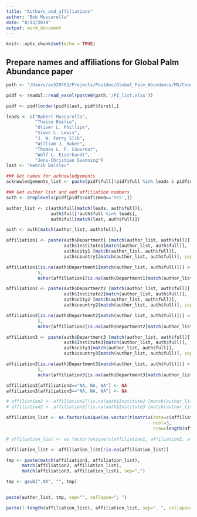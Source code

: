 ```yaml
---
title: "Authors_and_affiliations"
author: "Bob Muscarella"
date: "8/13/2019"
output: word_document
---
```


```r
knitr::opts_chunk$set(echo = TRUE)
```

## Prepare names and affiliations for Global Palm Abundance paper
```r
path <- '/Users/au529793/Projects/Postdoc/Global_Palm_Abundance/MS/Coauthors'

pidf <- readxl::read_excel(paste0(path,'/PI_list.xlsx'))

pidf <- pidf[order(pidf$last, pidf$first),]

leads <- c("Robert Muscarella",
           "Thaise Emilio",
           "Oliver L. Phillips",
           "Simon L. Lewis",
           "J. W. Ferry Slik",
           "William J. Baker",
           "Thomas L. P. Couvreur",
           "Wolf L. Eiserhardt",
           "Jens-Christian Svenning")
last <- "Henrik Balslev"

### Get names for acknowledgements
acknowledgements_list <- paste(pidf$full[!pidf$full %in% leads & pidf$confirmed=="ACK"], collapse=", ")

### Get author list and add affiliation numbers
auth <- droplevels(pidf[pidf$confirmed=='YES',])

author_list <- c(auth$full[match(leads, auth$full)], 
                 auth$full[!auth$full %in% leads], 
                 auth$full[match(last, auth$full)])

auth <- auth[match(author_list, auth$full),]

affiliation1 <- paste(auth$Department1 [match(author_list, auth$full)],
                      auth$Institute1[match(author_list, auth$full)],
                      auth$city1 [match(author_list, auth$full)],
                      auth$country1[match(author_list, auth$full)], sep=', ')

affiliation1[is.na(auth$Department1[match(author_list, auth$full)])] <- substring(affiliation1[is.na(auth$Department1[match(author_list, auth$full)])], 
            5, 
            nchar(affiliation1[is.na(auth$Department1[match(author_list, auth$full)])]))

affiliation2 <- paste(auth$Department2 [match(author_list, auth$full)],
                      auth$Institute2[match(author_list, auth$full)],
                      auth$city2 [match(author_list, auth$full)],
                      auth$country2[match(author_list, auth$full)], sep=', ')

affiliation2[is.na(auth$Department2[match(author_list, auth$full)])] <- substring(affiliation2[is.na(auth$Department2[match(author_list, auth$full)])], 
            5, 
            nchar(affiliation2[is.na(auth$Department2[match(author_list, auth$full)])]))

affiliation3 <- paste(auth$Department3 [match(author_list, auth$full)],
                      auth$Institute3[match(author_list, auth$full)],
                      auth$city3[match(author_list, auth$full)],
                      auth$country3[match(author_list, auth$full)], sep=', ')

affiliation3[is.na(auth$Department3[match(author_list, auth$full)])] <- substring(affiliation3[is.na(auth$Department3[match(author_list, auth$full)])], 
            5, 
            nchar(affiliation3[is.na(auth$Department3[match(author_list, auth$full)])]))

affiliation2[affiliation2=="NA, NA, NA"] <- NA
affiliation3[affiliation3=="NA, NA, NA"] <- NA

# affiliation2 <- affiliation2[!is.na(auth$Institute2 [match(author_list, auth$full)])]
# affiliation3 <- affiliation3[!is.na(auth$Institute3 [match(author_list, auth$full)])]

affiliation_list <- as.factor(unique(as.vector(t(matrix(data=c(affiliation1, affiliation2, affiliation3), 
                                                        ncol=3, 
                                                        nrow=length(affiliation1))))))

# affiliation_list <- as.factor(unique(c(affiliation1, affiliation2, affiliation3)))

affiliation_list <- affiliation_list[!is.na(affiliation_list)]

tmp <- paste(match(affiliation1, affiliation_list),
      match(affiliation2, affiliation_list),
      match(affiliation3, affiliation_list), sep=",")

tmp <- gsub(",NA", "", tmp)


paste(author_list, tmp, sep="", collapse="; ")

```


```r

paste(1:length(affiliation_list), affiliation_list, sep=". ", collapse="\n")

```













